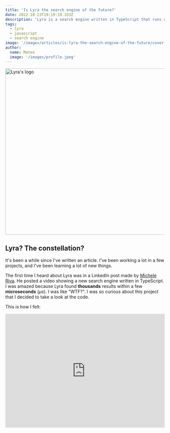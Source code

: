 ```yaml
---
title: 'Is Lyra the search engine of the future?'
date: 2022-10-23T19:19:19.333Z
description: 'Lyra is a search engine written in TypeScript that runs wherever JavaScript runs. It means everywhere.'
tags:
  - lyra
  - javascript
  - search engine
image: '/images/articles/is-lyra-the-search-engine-of-the-future/cover.png'
author:
  name: Mateo
  image: '/images/profile.jpeg'
---
```


<Image
  src="https://raw.githubusercontent.com/LyraSearch/lyra/main/misc/lyra-edge-logo.png"
  width="1440"
  height="526"
  layout="responsive"
  alt="Lyra's logo"
  href="https://github.com/lyrasearch/lyra"
/>

## Lyra? The constellation?

It's been a while since I've written an article. I've been working a lot in a few projects, and I've been learning a lot of new things.

The first time I heard about Lyra was in a LinkedIn post made by [Michele Riva](https://twitter.com/MicheleRivaCode). He posted a video showing a new search engine written in TypeScript. I was amazed because Lyra found **thousands** results within a few **microseconds** (_μs_). I was like "WTF?". I was so curious about this project that I decided to take a look at the code.

This is how I felt:

<iframe
  src="https://giphy.com/embed/lXu72d4iKwqek"
  width="100%"
  height="360"
  frameBorder="0"
  title="mind blown giphy"
  allowFullScreen
/>

I found:

- Data Structures
- Algorithms
- JavaScript

It was like a treasure hunt. I was so excited that I decided to contribute to the project. I started by adding a few tests and small some bugs. Each contribution I made help me to learn more about the project, about OSS contributions and it gives me the opportunity to learn more about Data Structures and Algorithms.

## Let's try it!

As I told you Lyra is made to run wherever JavaScript runs. And this blog is made with **JavaScript**. So I've created a new component using the superpower of the [MDX](/blog/hello-blog) to show the results of a search.

<LyraExample />
